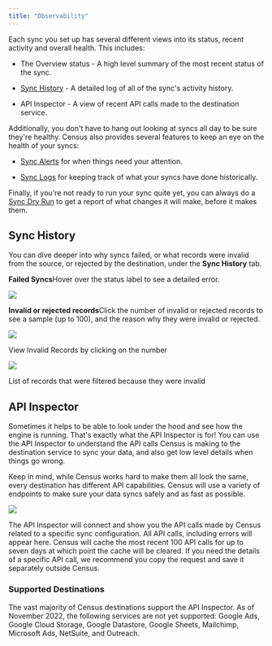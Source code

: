 ```yaml
---
title: "Observability"
---
```


Each sync you set up has several different views into its status, recent activity and overall health. This includes:

* The Overview status - A high level summary of the most recent status of the sync.

* [Sync History](/basics/sync-monitoring#sync-history) \- A detailed log of all of the sync's activity history.

* API Inspector - A view of recent API calls made to the destination service.

Additionally, you don't have to hang out looking at syncs all day to be sure they're healthy. Census also provides several features to keep an eye on the health of your syncs:

* [Sync Alerts](/basics/sync-monitoring/alerts) for when things need your attention.

* [Sync Logs](/basics/sync-monitoring/warehouse-writeback) for keeping track of what your syncs have done historically.

Finally, if you're not ready to run your sync quite yet, you can always do a [Sync Dry Run](/basics/sync-monitoring/sync-dry-runs) to get a report of what changes it will make, before it makes them.

## Sync History

You can dive deeper into why syncs failed, or what records were invalid from the source, or rejected by the destination, under the **Sync History** tab.

**Failed Syncs**Hover over the status label to see a detailed error.

![](/images/basics/screely-1645080534122.png)

**Invalid or rejected records**Click the number of invalid or rejected records to see a sample (up to 100), and the reason why they were invalid or rejected.

![](/images/basics/screely-1645080511587.png)

View Invalid Records by clicking on the number

![](/images/basics/screely-1645080472339.png)

List of records that were filtered because they were invalid

## API Inspector

Sometimes it helps to be able to look under the hood and see how the engine is running. That's exactly what the API Inspector is for! You can use the API Inspector to understand the API calls Census is making to the destination service to sync your data, and also get low level details when things go wrong.

Keep in mind, while Census works hard to make them all look the same, every destination has different API capabilities. Census will use a variety of endpoints to make sure your data syncs safely and as fast as possible.

![](/images/basics/screely-1645144592653.png)

The API Inspector will connect and show you the API calls made by Census related to a specific sync configuration. All API calls, including errors will appear here. Census will cache the most recent 100 API calls for up to seven days at which point the cache will be cleared. If you need the details of a specific API call, we recommend you copy the request and save it separately outside Census.

### Supported Destinations

The vast majority of Census destinations support the API Inspector. As of November 2022, the following services are not yet supported: Google Ads, Google Cloud Storage, Google Datastore, Google Sheets, Mailchimp, Microsoft Ads, NetSuite, and Outreach.